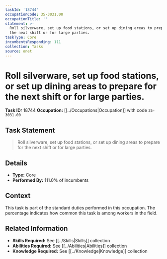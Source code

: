 ```yaml
---
taskId: '18744'
occupationCode: 35-3031.00
occupationTitle: ''
statement: >-
  Roll silverware, set up food stations, or set up dining areas to prepare for
  the next shift or for large parties.
taskType: Core
incumbentsResponding: 111
collection: Tasks
source: onet
---
```

# Roll silverware, set up food stations, or set up dining areas to prepare for the next shift or for large parties.

**Task ID:** 18744
**Occupation:** [[../Occupations|Occupation]] with code `35-3031.00`

## Task Statement

> Roll silverware, set up food stations, or set up dining areas to prepare for the next shift or for large parties.

## Details

- **Type:** Core
- **Performed By:** 111.0% of incumbents

## Context

This task is part of the standard duties performed in this occupation. The percentage indicates how common this task is among workers in the field.

## Related Information

- **Skills Required:** See [[../Skills|Skills]] collection
- **Abilities Required:** See [[../Abilities|Abilities]] collection
- **Knowledge Required:** See [[../Knowledge|Knowledge]] collection
